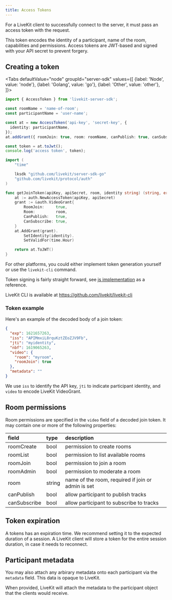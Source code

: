 ```yaml
---
title: Access Tokens
---
```


For a LiveKit client to successfully connect to the server, it must pass an access token with the request.

This token encodes the identity of a participant, name of the room, capabilities and permissions. Access tokens are JWT-based and signed with your API secret to prevent forgery.

## Creating a token

<Tabs
  defaultValue="node"
  groupId="server-sdk"
  values={[
    {label: 'Node', value: 'node'},
    {label: 'Golang', value: 'go'},
    {label: 'Other', value: 'other'},
  ]}>
  <TabItem value="node">

```typescript title="TypeScript"
import { AccessToken } from 'livekit-server-sdk';

const roomName = 'name-of-room';
const participantName = 'user-name';

const at = new AccessToken('api-key', 'secret-key', {
  identity: participantName,
});
at.addGrant({ roomJoin: true, room: roomName, canPublish: true, canSubscribe: true });

const token = at.toJwt();
console.log('access token', token);
```

  </TabItem>

  <TabItem value="go">

```go title="Go"
import (
	"time"

	lksdk "github.com/livekit/server-sdk-go"
	"github.com/livekit/protocol/auth"
)

func getJoinToken(apiKey, apiSecret, room, identity string) (string, error) {
	at := auth.NewAccessToken(apiKey, apiSecret)
	grant := &auth.VideoGrant{
		RoomJoin:     true,
		Room:         room,
		CanPublish:   true,
		CanSubscribe: true,
	}
	at.AddGrant(grant).
		SetIdentity(identity).
		SetValidFor(time.Hour)

	return at.ToJWT()
}
```

  </TabItem>

  <TabItem value="other">

  For other platforms, you could either implement token generation yourself or use the `livekit-cli` command.

  Token signing is fairly straight forward, see [js implementation](https://github.com/livekit/server-sdk-js/blob/main/src/AccessToken.ts) as a reference.

  LiveKit CLI is available at https://github.com/livekit/livekit-cli

  </TabItem>

</Tabs>

### Token example

Here's an example of the decoded body of a join token:

```json
{
  "exp": 1621657263,
  "iss": "APIMmxiL8rquKztZEoZJV9Fb",
  "jti": "myidentity",
  "nbf": 1619065263,
  "video": {
    "room": "myroom",
    "roomJoin": true
  },
  "metadata": ""
}
```

We use `iss` to identify the API key, `jti` to indicate participant identity, and `video` to encode LiveKit VideoGrant.

## Room permissions

Room permissions are specified in the `video` field of a decoded join token. It may contain one or more of the following properties:

| field        | type   | description                                               |
| :----------- | :----- | :-------------------------------------------------------- |
| roomCreate   | bool   | permission to create rooms                                |
| roomList     | bool   | permission to list available rooms                        |
| roomJoin     | bool   | permission to join a room                                 |
| roomAdmin    | bool   | permission to moderate a room                             |
| room         | string | name of the room, required if join or admin is set        |
| canPublish   | bool   | allow participant to publish tracks                       |
| canSubscribe | bool   | allow participant to subscribe to tracks                  |

## Token expiration

A tokens has an expiration time. We recommend setting it to the expected duration of a session. A LiveKit client will store a token for the entire session duration, in case it needs to reconnect.

## Participant metadata

You may also attach any arbirary metadata onto each participant via the `metadata` field. This data is opaque to LiveKit.

When provided, LiveKit will attach the metadata to the participant object that the clients would receive.
